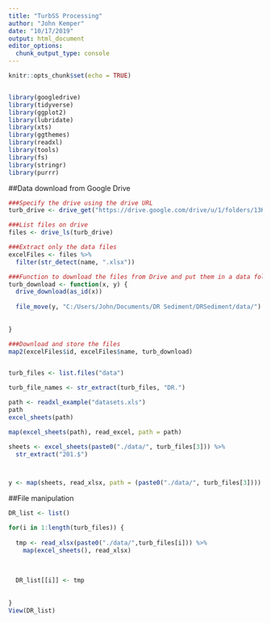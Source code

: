 ```yaml
---
title: "TurbSS Processing"
author: "John Kemper"
date: "10/17/2019"
output: html_document
editor_options: 
  chunk_output_type: console
---
```


```r
knitr::opts_chunk$set(echo = TRUE)


library(googledrive)
library(tidyverse)
library(ggplot2)
library(lubridate)
library(xts)
library(ggthemes)
library(readxl)
library(tools)
library(fs)
library(stringr)
library(purrr)

```


##Data download from Google Drive
```r


###Specify the drive using the drive URL
turb_drive <- drive_get("https://drive.google.com/drive/u/1/folders/13K-gaXcBkCkLl1TTBw2tVQCjwsAUvSIW/")

###List files on drive
files <- drive_ls(turb_drive)

###Extract only the data files
excelFiles <- files %>%
  filter(str_detect(name, ".xlsx")) 

###Function to download the files from Drive and put them in a data folder
turb_download <- function(x, y) {
  drive_download(as_id(x))
  
  file_move(y, "C:/Users/John/Documents/DR Sediment/DRSediment/data/")
  
  
}

###Download and store the files
map2(excelFiles$id, excelFiles$name, turb_download)


turb_files <- list.files("data")

turb_file_names <- str_extract(turb_files, "DR.")

path <- readxl_example("datasets.xls")
path
excel_sheets(path)

map(excel_sheets(path), read_excel, path = path)

sheets <- excel_sheets(paste0("./data/", turb_files[3])) %>%
  str_extract("201.$") 



y <- map(sheets, read_xlsx, path = (paste0("./data/", turb_files[3])))


```

##File manipulation
```r

DR_list <- list()

for(i in 1:length(turb_files)) {
  
  tmp <- read_xlsx(paste0("./data/",turb_files[i])) %>%
    map(excel_sheets(), read_xlsx)
  
  
  
  DR_list[[i]] <- tmp
  
  
}
View(DR_list)
```

